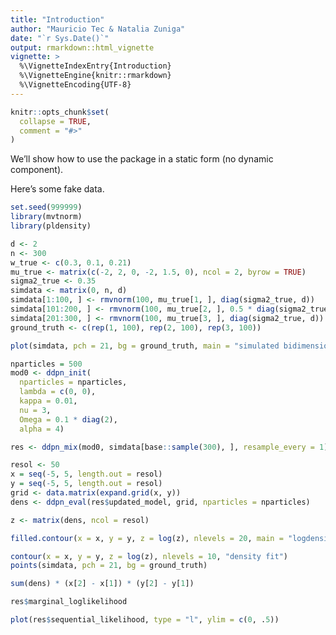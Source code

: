 ```yaml
---
title: "Introduction"
author: "Mauricio Tec & Natalia Zuniga"
date: "`r Sys.Date()`"
output: rmarkdown::html_vignette
vignette: >
  %\VignetteIndexEntry{Introduction}
  %\VignetteEngine{knitr::rmarkdown}
  %\VignetteEncoding{UTF-8}
---
```


```r
knitr::opts_chunk$set(
  collapse = TRUE,
  comment = "#>"
)
```

We'll show how to use the package in a static form (no dynamic component).

Here's some fake data.

```r
set.seed(999999)
library(mvtnorm)
library(pldensity)
```

```r
d <- 2
n <- 300
w_true <- c(0.3, 0.1, 0.21)
mu_true <- matrix(c(-2, 2, 0, -2, 1.5, 0), ncol = 2, byrow = TRUE)
sigma2_true <- 0.35
simdata <- matrix(0, n, d)
simdata[1:100, ] <- rmvnorm(100, mu_true[1, ], diag(sigma2_true, d))
simdata[101:200, ] <- rmvnorm(100, mu_true[2, ], 0.5 * diag(sigma2_true, d))
simdata[201:300, ] <- rmvnorm(100, mu_true[3, ], diag(sigma2_true, d))
ground_truth <- c(rep(1, 100), rep(2, 100), rep(3, 100))
```

```r
plot(simdata, pch = 21, bg = ground_truth, main = "simulated bidimensional data")
```


```r
nparticles = 500
mod0 <- ddpn_init(
  nparticles = nparticles, 
  lambda = c(0, 0), 
  kappa = 0.01,
  nu = 3,
  Omega = 0.1 * diag(2),
  alpha = 4)
```


```r
res <- ddpn_mix(mod0, simdata[base::sample(300), ], resample_every = 1)
```

```r
resol <- 50
x = seq(-5, 5, length.out = resol)
y = seq(-5, 5, length.out = resol)
grid <- data.matrix(expand.grid(x, y))
dens <- ddpn_eval(res$updated_model, grid, nparticles = nparticles)
```

```r
z <- matrix(dens, ncol = resol)
```

```r
filled.contour(x = x, y = y, z = log(z), nlevels = 20, main = "logdensity")
```

```r
contour(x = x, y = y, z = log(z), nlevels = 10, "density fit")
points(simdata, pch = 21, bg = ground_truth)
```

```r
sum(dens) * (x[2] - x[1]) * (y[2] - y[1])
```

```r
res$marginal_loglikelihood
```

```r
plot(res$sequential_likelihood, type = "l", ylim = c(0, .5))
```

